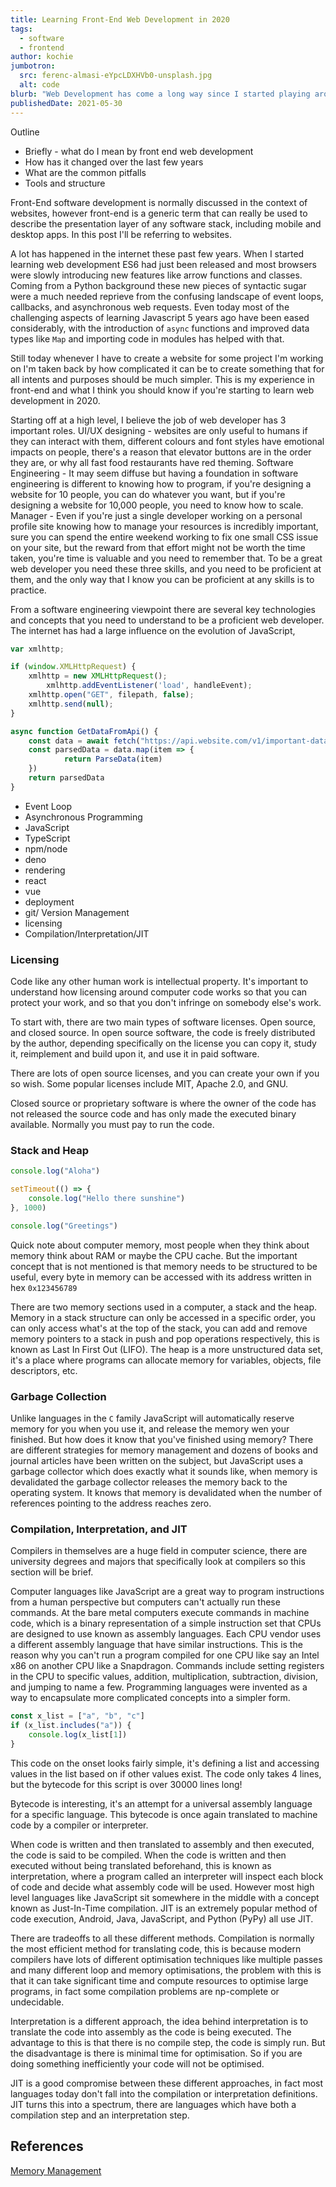 ```yaml
---
title: Learning Front-End Web Development in 2020
tags:
  - software
  - frontend
author: kochie
jumbotron:
  src: ferenc-almasi-eYpcLDXHVb0-unsplash.jpg
  alt: code
blurb: "Web Development has come a long way since I started playing around with html and JS. If I was starting again today here's what I'd do."
publishedDate: 2021-05-30
---
```


Outline

- Briefly - what do I mean by front end web development
- How has it changed over the last few years
- What are the common pitfalls
- Tools and structure

Front-End software development is normally discussed in the context of websites, however front-end is a generic term that can really be used to describe the presentation layer of any software stack, including mobile and desktop apps. In this post I'll be referring to websites.

A lot has happened in the internet these past few years. When I started learning web development ES6 had just been released and most browsers were slowly introducing new features like arrow functions and classes. Coming from a Python background these new pieces of syntactic sugar were a much needed reprieve from the confusing landscape of event loops, callbacks, and asynchronous web requests. Even today most of the challenging aspects of learning Javascript 5 years ago have been eased considerably, with the introduction of `async` functions and improved data types like `Map` and importing code in modules has helped with that.

Still today whenever I have to create a website for some project I'm working on I'm taken back by how complicated it can be to create something that for all intents and purposes should be much simpler. This is my experience in front-end and what I think you should know if you're starting to learn web development in 2020.

Starting off at a high level, I believe the job of web developer has 3 important roles. UI/UX designing - websites are only useful to humans if they can interact with them, different colours and font styles have emotional impacts on people, there's a reason that elevator buttons are in the order they are, or why all fast food restaurants have red theming. Software Engineering - It may seem diffuse but having a foundation in software engineering is different to knowing how to program, if you're designing a website for 10 people, you can do whatever you want, but if you're designing a website for 10,000 people, you need to know how to scale. Manager - Even if you're just a single developer working on a personal profile site knowing how to manage your resources is incredibly important, sure you can spend the entire weekend working to fix one small CSS issue on your site, but the reward from that effort might not be worth the time taken, you're time is valuable and you need to remember that. To be a great web developer you need these three skills, and you need to be proficient at them, and the only way that I know you can be proficient at any skills is to practice.

From a software engineering viewpoint there are several key technologies and concepts that you need to understand to be a proficient web developer. The internet has had a large influence on the evolution of JavaScript, 

```jsx
var xmlhttp;

if (window.XMLHttpRequest) {
    xmlhttp = new XMLHttpRequest();
		xmlhttp.addEventListener('load', handleEvent);
    xmlhttp.open("GET", filepath, false);
    xmlhttp.send(null);
}
```

```jsx
async function GetDataFromApi() {
	const data = await fetch("https://api.website.com/v1/important-data").json()
	const parsedData = data.map(item => {
			return ParseData(item)
	})
	return parsedData
}
```

- Event Loop
- Asynchronous Programming
- JavaScript
- TypeScript
- npm/node
- deno
- rendering
- react
- vue
- deployment
- git/ Version Management
- licensing
- Compilation/Interpretation/JIT

### Licensing

Code like any other human work is intellectual property. It's important to understand how licensing around computer code works so that you can protect your work, and so that you don't infringe on somebody else's work.

To start with, there are two main types of software licenses. Open source, and closed source. In open source software, the code is freely distributed by the author, depending specifically on the license you can copy it, study it, reimplement and build upon it, and use it in paid software.

There are lots of open source licenses, and you can create your own if you so wish. Some popular licenses include MIT, Apache 2.0, and GNU.

Closed source or proprietary software is where the owner of the code has not released the source code and has only made the executed binary available. Normally you must pay to run the code.

### Stack and Heap

```jsx
console.log("Aloha")

setTimeout(() => {
	console.log("Hello there sunshine")
}, 1000)

console.log("Greetings")
```

Quick note about computer memory, most people when they think about memory think about RAM or maybe the CPU cache. But the important concept that is not mentioned is that memory needs to be structured to be useful, every byte in memory can be accessed with its address written in hex `0x123456789`

There are two memory sections used in a computer, a stack and the heap. Memory in a stack structure can only be accessed in a specific order, you can only access what's at the top of the stack, you can add and remove memory pointers to a stack in push and pop operations respectively, this is known as Last In First Out (LIFO). The heap is a more unstructured data set, it's a place where programs can allocate memory for variables, objects, file descriptors, etc. 

### Garbage Collection

Unlike languages in the `C` family JavaScript will automatically reserve memory for you when you use it, and release the memory wen your finished. But how does it know that you've finished using memory? There are different strategies for memory management and dozens of books and journal articles have been written on the subject, but JavaScript uses a garbage collector which does exactly what it sounds like, when memory is devalidated the garbage collector releases the memory back to the operating system. It knows that memory is devalidated when the number of references pointing to the address reaches zero.

### Compilation, Interpretation, and JIT

Compilers in themselves are a huge field in computer science, there are university degrees and majors that specifically look at compilers so this section will be brief.

Computer languages like JavaScript are a great way to program instructions from a human perspective but computers can't actually run these commands. At the bare metal computers execute commands in machine code, which is a binary representation of a simple instruction set that CPUs are designed to use known as assembly languages. Each CPU vendor uses a different assembly language that have similar instructions. This is the reason why you can't run a program compiled for one CPU like say an Intel x86 on another CPU like a Snapdragon. Commands include setting registers in the CPU to specific values, addition, multiplication, subtraction, division, and jumping to name a few. Programming languages were invented as a way to encapsulate more complicated concepts into a simpler form.

```jsx
const x_list = ["a", "b", "c"]
if (x_list.includes("a")) {
	console.log(x_list[1])
}
```

This code on the onset looks fairly simple, it's defining a list and accessing values in the list based on if other values exist. The code only takes 4 lines, but the bytecode for this script is over 30000 lines long!

Bytecode is interesting, it's an attempt for a universal assembly language for a specific language. This bytecode is once again translated to machine code by a compiler or interpreter.

When code is written and then translated to assembly and then executed, the code is said to be compiled. When the code is written and then executed without being translated beforehand, this is known as interpretation, where a program called an interpreter will inspect each block of code and decide what assembly code will be used. However most high level languages like JavaScript sit somewhere in the middle with a concept known as Just-In-Time compilation. JIT is an extremely popular method of code execution, Android, Java, JavaScript, and Python (PyPy) all use JIT.

There are tradeoffs to all these different methods. Compilation is normally the most efficient method for translating code, this is because modern compilers have lots of different optimisation techniques like multiple passes and many different loop and memory optimisations, the problem with this is that it can take significant time and compute resources to optimise large programs, in fact some compilation problems are np-complete or undecidable.

Interpretation is a different approach, the idea behind interpretation is to translate the code into assembly as the code is being executed. The advantage to this is that there is no compile step, the code is simply run. But the disadvantage is there is minimal time for optimisation. So if you are doing something inefficiently your code will not be optimised.

JIT is a good compromise between these different approaches, in fact most languages today don't fall into the compilation or interpretation definitions. JIT turns this into a spectrum, there are languages which have both a compilation step and an interpretation step.

## References

[Memory Management](https://developer.mozilla.org/en-US/docs/Web/JavaScript/Memory_Management)
